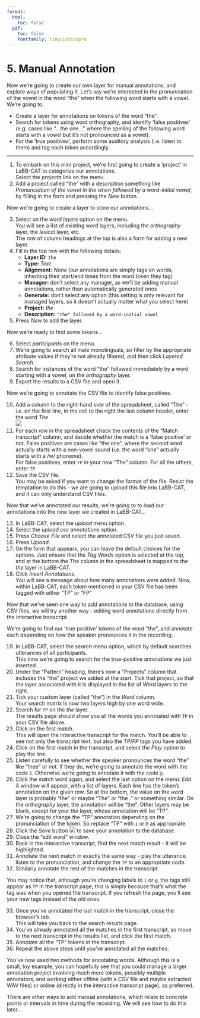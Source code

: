 ```yaml
---
format:
  html:
    toc: false
  pdf: 
    toc: false
    fontfamily: linguisticspro
---
```

# 5. Manual Annotation

Now we're going to create our own layer for manual annotations, and
explore ways of populating it. Let's say we're interested in the
pronunciation of the vowel in the word "the" when the following word
starts with a vowel. We're going to:

-   Create a layer for annotations on tokens of the word "the".
-   Search for tokens using word orthography, and identify 'false
    positives' (e.g. cases like "...the one..." where the spelling
    of the following word starts with a vowel but it's not pronounced
    as a vowel).
-   For the 'true positives', perform some auditory analysis (i.e.
    listen to them) and tag each token accordingly.

---

(@)  To embark on this mini project, we're first going to create a
    'project' in LaBB-CAT to categorize our annotations.\
    Select the *projects* link on the menu.
(@) Add a project called "the" with a description something like
    *Pronunciation of the vowel in the when followed by a word-initial vowel*, 
    by filling in the form and pressing the *New* button.

Now we're going to create a layer to store our annotations...

(@) Select on the *word layers* option on the menu.\
    You will see a list of existing word layers, including the
    *orthography* layer, the *lexical* layer, etc.\
    The row of column headings at the top is also a form for adding a
    new layer.
(@) Fill in the top row with the following details:
    -   **Layer ID:** `the`
    -   **Type:** *Text*
    -   **Alignment:** *None* (our annotations are simply tags on words,
        inheriting their start/end times from the word token they tag)
    -   **Manager:** don't select any manager, as we'll be adding
        manual annotations, rather than automatically generated ones
    -   **Generate:** don't select any option (this setting is only
        relevant for managed layers, so it doesn't actually matter what
        you select here)
    -   **Project:** *the*
    -   **Description:** `"the" followed by a word-initial vowel`
(@) Press *New* to add the layer.

Now we're ready to find some tokens...

(@) Select *participants* on the menu.
(@) We're going to search all male monolinguals, so filter by the
    appropriate attribute values if they're not already filtered,
    and then click *Layered Search*.
(@) Search for instances of the word "the" followed immediately by a
    word starting with a vowel, on the *orthography* layer.
(@) Export the results to a CSV file and open it.
    
Now we're going to annotate the CSV file to identify false positives.
    
(@) Add a column to the right-hand side of the spreadsheet, called
    "The" - i.e. on the first line, in the cell to the right the last
    column header, enter the word *The*\
    ![](add-the-column.png)
(@) For each row in the spreadsheet check the contents of the "Match
    transcript" column, and decide whether the match is a 'false
    positive' or not. False positives are cases like "the one", where
    the second word actually starts with a non-vowel sound (i.e. the
    word "one" actually starts with a /w/ phoneme).\
    For false positives, enter `FP` in your new "The" column. For all
    the others, enter `TP`.
(@) Save the CSV file.\
    You may be asked if you want to change the format of the file.
    Resist the temptation to do this - we are going to upload this file
    into LaBB-CAT, and it can only understand CSV files.

Now that we've annotated our results, we're going to to load our
annotations into the new layer we created in LaBB-CAT...

(@) In LaBB-CAT, select the *upload* menu option.
(@) Select the *upload csv annotations* option.
(@) Press *Choose File* and select the annotated CSV file you just
    saved.
(@) Press *Upload*.
(@) On the form that appears, you can leave the default choices for the
    options. Just ensure that the *Tag Words* option is selected at the
    top, and at the bottom the *The* column in the spreadsheet is mapped
    to the *the* layer in LaBB-CAT.
(@) Click *Insert Annotations*.\
    You will see a message about how many annotations were added. Now,
    within LaBB-CAT, each token mentioned in your CSV file has been
    tagged with either "TP" or "FP"

Now that we've seen one way to add annotations to the database,
using CSV files, we will try another way - editing word annotations
directly from the interactive transcript.

We're going to find our 'true positive' tokens of the word "the",
and annotate each depending on how the speaker pronounces it in the
recording.

(@) In LaBB-CAT, select the *search* menu option, which by default
    searches utterances of all participants.\
    This time we're going to search for the true-positive annotations
    we just inserted.
(@) Under the "Pattern" heading, there's now a "Projects"
    column that includes the "the" project we added at the start. Tick
    that project, so that the layer associated with it is displayed in
    the list of *Word* layers to the right.
(@) Tick your custom layer (called "the") in the *Word* column.\
    Your search matrix is now two layers high by one word wide.
(@) Search for `TP` on the *the* layer.\
    The results page should show you all the words you annotated with
    `TP` in your CSV file above.
(@) Click on the first match.\
    This will open the interactive transcript for the match. You'll be
    able to see not only the transcript text, but also the *TP*/*FP*
    tags you have added.
(@) Click on the first match in the transcript, and select the *Play*
    option to play the line.
(@) Listen carefully to see whether the speaker pronounces the word
    "the" like "thee" or not. If they do, we're going to annotate the
    word with the code `i`. Otherwise we're going to annotate it with
    the code `@`.
(@) Click the match word again, and select the last option on the menu:
    *Edit*. A window will appear, with a list of layers. Each line has
    the token's annotation on the given row. So at the bottom, the
    value on the *word* layer is probably "the" or maybe "The" or "the
    ." or something similar. On the *orthography* layer, the annotation
    will be "the". Other layers may be blank, except for your *the*
    layer, whose annotation will be "TP".
(@) We're going to change the "TP" annotation depending on the
    pronunciation of the token. So replace "TP" with `i` or `@` as
    appropriate.
(@) Click the *Save* button ![](save-token.png) to save your annotation
    to the database.
(@) Close the "edit word" window.
(@) Back in the interactive transcript, find the next match result - it
    will be highlighted.
(@) Annotate the next match in exactly the same way - play the
    utterance, listen to the pronunciation, and change the `TP` to an
    appropriate code.
(@) Similarly annotate the rest of the matches in the transcript.\

:::{.callout-note}    
You may notice that, although you're changing labels to `i` or `@`,
the tags still appear as `TP` in the transcript page; this is simply
because that's what the tag was when you opened the transcript. If
you refresh the page, you'll see your new tags instead of the old
ones.
:::

(@) Once you've annotated the last match in the transcript, close the
    browser's tab.\
    This will take you back to the search results page.
(@) You've already annotated all the matches in the first transcript,
    so move to the next transcript in the results list, and click the
    first match.
(@) Annotate all the "TP" tokens in the transcript.
(@) Repeat the above steps until you've annotated all the matches.

You've now used two methods for annotating words. Although this is a
small, toy example, you can hopefully see that you could manage a larger
annotation project involving much more tokens, possibly multiple
annotators, and working either offline (with a CSV file and maybe
extracted WAV files) or online (directly in the interactive transcript
page), as preferred.

There are other ways to add manual annotations, which relate to concrete
points or intervals in time during the recording. We will see how to do
this later...
